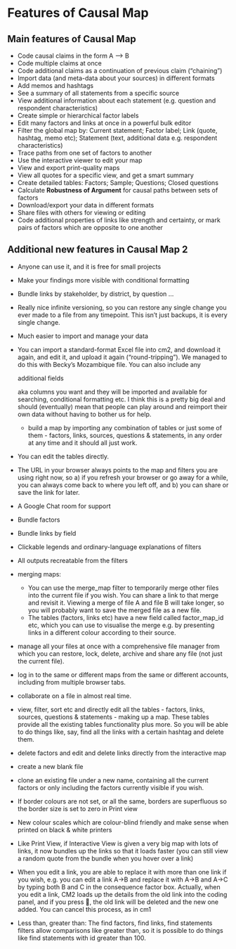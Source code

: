 # Features of Causal Map

## Main features of Causal Map

- Code causal claims in the form A –> B
- Code multiple claims at once
- Code additional claims as a continuation of previous claim (“chaining”)
- Import data (and meta-data about your sources) in different formats
- Add memos and hashtags
- See a summary of all statements from a specific source
- View additional information about each statement (e.g. question and respondent characteristics)
- Create simple or hierarchical factor labels
- Edit many factors and links at once in a powerful bulk editor
- Filter the global map by: Current statement; Factor label; Link (quote, hashtag, memo etc); Statement (text, additional data e.g. respondent characteristics)
- Trace paths from one set of factors to another
- Use the interactive viewer to edit your map
- View and export print-quality maps
- View all quotes for a specific view, and get a smart summary
- Create detailed tables: Factors; Sample; Questions; Closed questions
- Calculate **Robustness of Argument** for causal paths between sets of factors
- Download/export your data in different formats
- Share files with others for viewing or editing
- Code additional properties of links like strength and certainty, or mark pairs of factors which are opposite to one another

## Additional new features in Causal Map 2

- Anyone can use it, and it is free for small projects

- Make your findings more visible with conditional formatting

- Bundle links by stakeholder, by district, by question ...

- Really nice infinite versioning, so you can restore any single change you ever made to a file from any timepoint. This isn't just backups, it is every single change.

- Much easier to import and manage your data

- You can import a standard-format Excel file into cm2, and download it again, and edit it, and upload it again ("round-tripping"). We managed to do this with Becky's Mozambique file. You can also include any 

  additional fields

   aka columns you want and they will be imported and available for searching, conditional formatting etc. I think this is a pretty big deal and should (eventually) mean that people can play around and reimport their own data without having to bother us for help.

  - build a map by importing any combination of tables or just some of them - factors, links, sources, questions & statements, in any order at any time and it should all just work.

- You can edit the tables directly.

- The URL in your browser always points to the map and filters you are using right now, so a) if you refresh your browser or go away for a while, you can always come back to where you left off, and b) you can share or save the link for later.

- A Google Chat room for support

- Bundle factors

- Bundle links by field

- Clickable legends and ordinary-language explanations of filters

- All outputs recreatable from the filters

- merging maps:

  - You can use the merge_map filter to temporarily merge other files into the current file if you wish. You can share a link to that merge and revisit it.  Viewing a merge of file A and file B will take longer, so you will probably want to save the merged file as a new file.
  - The tables (factors, links etc) have a new field called factor_map_id etc, which you can use to visualise the merge e.g. by presenting links in a different colour according to their source.

- manage all your files at once with a comprehensive file manager from which you can restore, lock, delete, archive and share any file (not just the current file).

- log in to the same or different maps from the same or different accounts, including from multiple browser tabs.

- collaborate on a file in almost real time.

- view, filter, sort etc and directly edit all the tables - factors, links, sources, questions & statements - making up a map. These tables provide all the existing tables functionality plus more. So you will be able to do things like, say, find all the links with a certain hashtag and delete them.

- delete factors and edit and delete links directly from the interactive map

- create a new blank file

- clone an existing file under a new name, containing all the current factors or only including the factors currently visible if you wish.

- If border colours are not set, or all the same, borders are superfluous so the border size is set to zero in Print view

- New colour scales which are colour-blind friendly and make sense when printed on black & white printers

- Like Print View, if Interactive View is given a very big map with lots of links, it now bundles up the links so that it loads faster (you can still view a random quote from the bundle when you hover over a link)
- When you edit a link, you are able to replace it with more than one link if you wish, e.g. you can edit a link A→B and replace it with A→B and A→C by typing both B and C in the consequence factor box. Actually, when you edit a link, CM2 loads up the details from the old link into the coding panel, and if you press 💾, the old link will be deleted and the new one added. You can cancel this process, as in cm1
- Less than, greater than: The find factors, find links, find statements filters allow comparisons like greater than, so it is possible to do things like find statements with id greater than 100.
